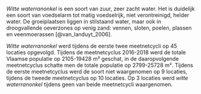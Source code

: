 *Witte waterranonkel* is een soort van zuur, zeer zacht water.
Het is duidelijk een soort van voedselarm tot matig voedselrijk, niet verontreinigd, helder water.
De groeiplaatsen liggen in stilstaand water, maar ook in droogvallende oeverzones op venig zand: vennen, sloten, poelen, plassen en veenmoerassen [@van_landuyt_2006].

*Witte waterranonkel* werd tijdens de eerste twee meetnetcycli op 45 locaties opgevolgd.
Tijdens de meetnetcyclus 2016-2018 werd de totale Vlaamse populatie op 2105-19428 m² geschat, in de daaropvolgende meetnetcyclus schatte men de totale populatie op 2799-25728 m².
Tijdens de eerste meetnetcyclus werd de soort niet waargenomen op 9 locaties, tijdens de tweede meetnetcyclus op 10 locaties.
Op 3 locaties werd *witte waterranonkel* tijdens geen van beide meetnetcycli waargenomen.
